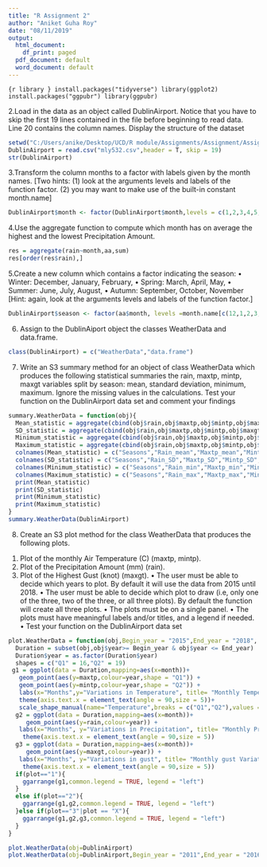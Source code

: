---
title: "R Assignment 2"
author: "Aniket Guha Roy"
date: "08/11/2019"
output:
  html_document:
    df_print: paged
  pdf_document: default
  word_document: default
---
```{r library
}
install.packages("tidyverse")
library(ggplot2)
install.packages("ggpubr")
library(ggpubr)
```



2.Load in the data as an object called DublinAirport. Notice that you have to skip the
first 19 lines contained in the file before beginning to read data. Line 20 contains the
column names. Display the structure of the dataset

```{r}
setwd("C:/Users/anike/Desktop/UCD/R module/Assignments/Assignment/Assignment-2")
DublinAirport = read.csv("mly532.csv",header = T, skip = 19)
str(DublinAirport)
```

3.Transform the column months to a factor with labels given by the month names. [Two
hints: (1) look at the arguments levels and labels of the function factor. (2) you
may want to make use of the built-in constant month.name]

```{r}
DublinAirport$month <- factor(DublinAirport$month,levels = c(1,2,3,4,5,6,7,8,9,10,11,12),labels = month.name)
```

4.Use the aggregate function to compute which month has on average the highest and
the lowest Precipitation Amount.

```{r}
res = aggregate(rain~month,aa,sum)
res[order(res$rain),]
```

5.Create a new column which contains a factor indicating the season:
• Winter: December, January, February,
• Spring: March, April, May,
• Summer: June, July, August,
• Autumn: September, October, November
[Hint: again, look at the arguments levels and labels of the function factor.]
```{r}
DublinAirport$season <- factor(aa$month, levels =month.name[c(12,1,2,3,4,5,6,7,8,9,10,11)],labels = c("Winter","Winter","Winter","Spring","Spring","Spring","Summer","Summer","Summer","Autumn","Autumn","Autumn"))

```

6. Assign to the DublinAiport object the classes WeatherData and data.frame.

```{r}
class(DublinAirport) = c("WeatherData","data.frame")
```

7. Write an S3 summary method for an object of class WeatherData which produces
the following statistical summaries the rain, maxtp, mintp, maxgt variables split by
season: mean, standard deviation, minimum, maximum. Ignore the missing values in
the calculations.
Test your function on the DublinAirport data set and comment your findings

```{r}
summary.WeatherData = function(obj){
  Mean_statistic = aggregate(cbind(obj$rain,obj$maxtp,obj$mintp,obj$maxgt), by =list(obj$season),FUN = mean, na.rm = T)
  SD_statistic = aggregate(cbind(obj$rain,obj$maxtp,obj$mintp,obj$maxgt), by = list(obj$season), FUN = sd, na.rm = T)
  Minimum_statistic = aggregate(cbind(obj$rain,obj$maxtp,obj$mintp,obj$maxgt), by = list(obj$season), FUN = min, na.rm = T)
  Maximum_statistic = aggregate(cbind(obj$rain,obj$maxtp,obj$mintp,obj$maxgt), by = list(obj$season), FUN = max, na.rm = T)
  colnames(Mean_statistic) = c("Seasons","Rain_mean","Maxtp_mean","Mintp_mean","Maxgt_mean")
  colnames(SD_statistic) = c("Seasons","Rain_SD","Maxtp_SD","Mintp_SD","Maxgt_SD")
  colnames(Minimum_statistic) = c("Seasons","Rain_min","Maxtp_min","Mintp_min","Maxgt_min")
  colnames(Maximum_statistic) = c("Seasons","Rain_max","Maxtp_max","Mintp_max","Maxgt_max")
  print(Mean_statistic)
  print(SD_statistic)
  print(Minimum_statistic)
  print(Maximum_statistic)
}
summary.WeatherData(DublinAirport)
```


8. Create an S3 plot method for the class WeatherData that produces the following plots.
(1) Plot of the monthly Air Temperature (C) (maxtp, mintp).
(2) Plot of the Precipitation Amount (mm) (rain).
(3) Plot of the Highest Gust (knot) (maxgt).
• The user must be able to decide which years to plot. By default it will use the
data from 2015 until 2018.
• The user must be able to decide which plot to draw (i.e, only one of the three,
two of the three, or all three plots). By default the function will create all three
plots.
• The plots must be on a single panel.
• The plots must have meaningful labels and/or titles, and a legend if needed.
• Test your function on the DublinAirport data set

```{r}

plot.WeatherData = function(obj,Begin_year = "2015",End_year = "2018", plot = "X"){
  Duration = subset(obj,obj$year>= Begin_year & obj$year <= End_year)
  Duration$year = as.factor(Duration$year)
  shapes = c("Q1" = 16,"Q2" = 19)
 g1 = ggplot(data = Duration,mapping=aes(x=month))+
   geom_point(aes(y=maxtp,colour=year,shape = "Q1")) +
   geom_point(aes(y=mintp,colour=year,shape = "Q2")) +
   labs(x="Months",y="Variations in Temperature", title= "Monthly Temperature Variations")+
   theme(axis.text.x = element_text(angle = 90,size = 5))+
   scale_shape_manual(name="Temperature",breaks = c("Q1","Q2"),values = shapes,labels = c("Max Temp", "Min Temp"))
  g2 = ggplot(data = Duration,mapping=aes(x=month))+
     geom_point(aes(y=rain,colour=year)) +
   labs(x="Months", y="Variations in Precipitation", title= "Monthly Precipitation Variations")+
    theme(axis.text.x = element_text(angle = 90,size = 5))
  g3 = ggplot(data = Duration,mapping=aes(x=month))+
     geom_point(aes(y=maxgt,colour=year)) +
   labs(x="Months", y="Variations in gust", title= "Monthly gust Variations")+
    theme(axis.text.x = element_text(angle = 90,size = 5))
  if(plot=="1"){
    ggarrange(g1,common.legend = TRUE, legend = "left")
  }                     
  else if(plot=="2"){
    ggarrange(g1,g2,common.legend = TRUE, legend = "left")
  }else if(plot=="3"|plot == "X"){  
    ggarrange(g1,g2,g3,common.legend = TRUE, legend = "left")
  }
}  

plot.WeatherData(obj=DublinAirport)
plot.WeatherData(obj=DublinAirport,Begin_year = "2011",End_year = "2016",plot = 2)
```
